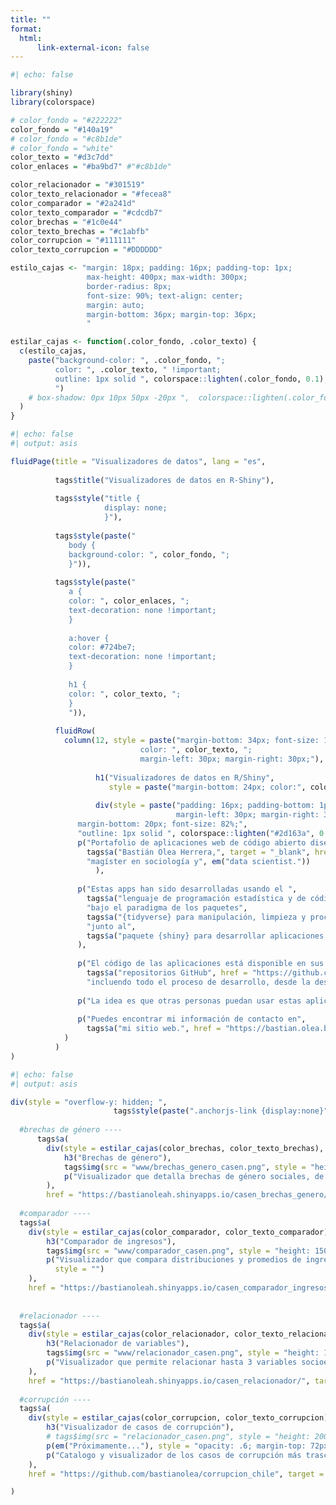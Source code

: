 ```yaml
---
title: ""
format:
  html:
      link-external-icon: false
---
```


```r
#| echo: false

library(shiny)
library(colorspace)

# color_fondo = "#222222"
color_fondo = "#140a19"
# color_fondo = "#c8b1de"
# color_fondo = "white"
color_texto = "#d3c7dd"
color_enlaces = "#ba9bd7" #"#c8b1de"

color_relacionador = "#301519"
color_texto_relacionador = "#fecea8"
color_comparador = "#2a241d"
color_texto_comparador = "#cdcdb7"
color_brechas = "#1c0e44"
color_texto_brechas = "#c1abfb"
color_corrupcion = "#111111"
color_texto_corrupcion = "#DDDDDD"

estilo_cajas <- "margin: 18px; padding: 16px; padding-top: 1px; 
                 max-height: 400px; max-width: 300px;
                 border-radius: 8px;
                 font-size: 90%; text-align: center;
                 margin: auto;
                 margin-bottom: 36px; margin-top: 36px;
                 "

estilar_cajas <- function(.color_fondo, .color_texto) {
  c(estilo_cajas, 
    paste("background-color: ", .color_fondo, "; 
          color: ", .color_texto, " !important;
          outline: 1px solid ", colorspace::lighten(.color_fondo, 0.1), ";
          ")
    # box-shadow: 0px 10px 50px -20px ",  colorspace::lighten(.color_fondo, 0.1), ";
  )
}
```

```r
#| echo: false
#| output: asis

fluidPage(title = "Visualizadores de datos", lang = "es",
          
          tags$title("Visualizadores de datos en R-Shiny"),
          
          tags$style("title {
                     display: none;
                     }"),
          
          tags$style(paste("
             body {
             background-color: ", color_fondo, ";
             }")),
          
          tags$style(paste("
             a {
             color: ", color_enlaces, ";
             text-decoration: none !important;
             }
           
             a:hover {
             color: #724be7;
             text-decoration: none !important;
             }
             
             h1 {
             color: ", color_texto, ";
             }
             ")),
          
          fluidRow(
            column(12, style = paste("margin-bottom: 34px; font-size: 120%; 
                             color: ", color_texto, ";
                             margin-left: 30px; margin-right: 30px;"),
                   
                   h1("Visualizadores de datos en R/Shiny", 
                      style = paste("margin-bottom: 24px; color:", color_enlaces, ";")),
                   
                   div(style = paste("padding: 16px; padding-bottom: 1px; background-color: #2d163a; border-radius: 6px; 
                                     margin-left: 30px; margin-right: 30px;
               margin-bottom: 20px; font-size: 82%;", 
               "outline: 1px solid ", colorspace::lighten("#2d163a", 0.05), ";"),
               p("Portafolio de aplicaciones web de código abierto diseñadas y programadas por",
                 tags$a("Bastián Olea Herrera,", target = "_blank", href = "https://bastian.olea.biz"),
                 "magíster en sociología y", em("data scientist."))
                   ),
               
               p("Estas apps han sido desarrolladas usando el ",
                 tags$a("lenguaje de programación estadística y de código abierto R,", target = "_blank", href = "https://www.r-project.org/about.html"),
                 "bajo el paradigma de los paquetes",
                 tags$a("{tidyverse} para manipulación, limpieza y procesamiento de datos,", href = "https://www.tidyverse.org", target = "_blank"),
                 "junto al",
                 tags$a("paquete {shiny} para desarrollar aplicaciones web interactivas.", target = "_blank", href = "https://shiny.posit.co")
               ),
               
               p("El código de las aplicaciones está disponible en sus respectivos", 
                 tags$a("repositorios GitHub", href = "https://github.com/bastianolea?tab=repositories", target = "_blank"),
                 "incluendo todo el proceso de desarrollo, desde la descarga y limpieza de datos hasta el diseño de la interfaz de las apps."),
               
               p("La idea es que otras personas puedan usar estas aplicaciones libremente, y revisar el código para aportar o bien para aprender a programar en R, contribuyendo así a la comunidad de usuarios de R en Chile."),
               
               p("Puedes encontrar mi información de contacto en",  
                 tags$a("mi sitio web.", href = "https://bastian.olea.biz", target = "_blank"), "¡Cualquier duda o comentario es bienvenido!")
            )
          )
)
```


```r
#| echo: false
#| output: asis

div(style = "overflow-y: hidden; ",
                       tags$style(paste(".anchorjs-link {display:none}")), #ocultar icono de links
  
  #brechas de género ----
      tags$a(
        div(style = estilar_cajas(color_brechas, color_texto_brechas),
            h3("Brechas de género"),
            tags$img(src = "www/brechas_genero_casen.png", style = "height: 150px; margin: 20px;"),
            p("Visualizador que detalla brechas de género sociales, de vivienda e ingresos, para analizar variables en las que las mujeres experimentan peores condiciones de vida, a nivel regional")
        ),
        href = "https://bastianoleah.shinyapps.io/casen_brechas_genero/", target = "_blank"),
  
  #comparador ----
  tags$a(
    div(style = estilar_cajas(color_comparador, color_texto_comparador),
        h3("Comparador de ingresos"),
        tags$img(src = "www/comparador_casen.png", style = "height: 150px;  margin: 16px;"),
        p("Visualizador que compara distribuciones y promedios de ingresos entre las comunas de Chile, para observar las diferencias en las realidades socioeconómicas", 
          style = "")
    ),
    href = "https://bastianoleah.shinyapps.io/casen_comparador_ingresos/", target = "_blank"),
  
  
  #relacionador ----
  tags$a(
    div(style = estilar_cajas(color_relacionador, color_texto_relacionador), 
        h3("Relacionador de variables"),
        tags$img(src = "www/relacionador_casen.png", style = "height: 150px;  margin: 22px;"),
        p("Visualizador que permite relacionar hasta 3 variables socioeconómicas en un gráfico de dispersión por comunas, para analizar la relación entre ellas"),
    ),
    href = "https://bastianoleah.shinyapps.io/casen_relacionador/", target = "_blank"),
  
  #corrupción ----
  tags$a(
    div(style = estilar_cajas(color_corrupcion, color_texto_corrupcion), 
        h3("Visualizador de casos de corrupción"),
        # tags$img(src = "relacionador_casen.png", style = "height: 200px;  margin-bottom: 6px;"),
        p(em("Próximamente..."), style = "opacity: .6; margin-top: 72px; margin-bottom: 72px;"),
        p("Catalogo y visualizador de los casos de corrupción más trascendentes del úlltimo tiempo en Chile, para poner en perspectiva los montos, responsables, y sectores políticos asociados"),
    ),
    href = "https://github.com/bastianolea/corrupcion_chile", target = "_blank")

)
```

